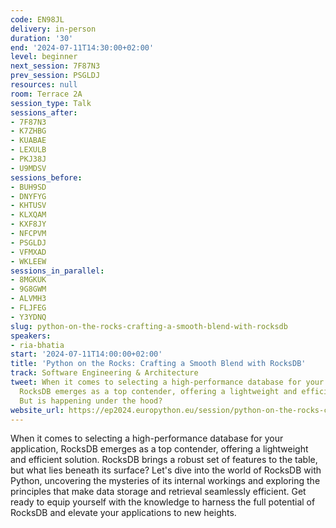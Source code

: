 ```yaml
---
code: EN98JL
delivery: in-person
duration: '30'
end: '2024-07-11T14:30:00+02:00'
level: beginner
next_session: 7F87N3
prev_session: PSGLDJ
resources: null
room: Terrace 2A
session_type: Talk
sessions_after:
- 7F87N3
- K7ZHBG
- KUABAE
- LEXULB
- PKJ38J
- U9MDSV
sessions_before:
- BUH9SD
- DNYFYG
- KHTUSV
- KLXQAM
- KXF8JY
- NFCPVM
- PSGLDJ
- VFMXAD
- WKLEEW
sessions_in_parallel:
- 8MGKUK
- 9G8GWM
- ALVMH3
- FLJFEG
- Y3YDNQ
slug: python-on-the-rocks-crafting-a-smooth-blend-with-rocksdb
speakers:
- ria-bhatia
start: '2024-07-11T14:00:00+02:00'
title: 'Python on the Rocks: Crafting a Smooth Blend with RocksDB'
track: Software Engineering & Architecture
tweet: When it comes to selecting a high-performance database for your application,
  RocksDB emerges as a top contender, offering a lightweight and efficient solution.
  But is happening under the hood?
website_url: https://ep2024.europython.eu/session/python-on-the-rocks-crafting-a-smooth-blend-with-rocksdb
---
```


When it comes to selecting a high-performance database for your application, RocksDB emerges as a top contender, offering a lightweight and efficient solution. RocksDB brings a robust set of features to the table, but what lies beneath its surface? Let's dive into the world of RocksDB with Python, uncovering the mysteries of its internal workings and exploring the principles that make data storage and retrieval seamlessly efficient. Get ready to equip yourself with the knowledge to harness the full potential of RocksDB and elevate your applications to new heights.
